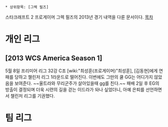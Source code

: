  * 상위항목: [그렉 필즈]
스타크래프트 2 프로게이머 그렉 필즈의 2013년 경기 내역을 다룬 문서이다.
[[목차]]
= 개인 리그 =
== [2013 WCS America Season 1] ==
5월 8일 프리미어 리그 32강 C조 [wiki:"최성훈(프로게이머)"최성훈], [김동현]에게 연패를 당하고 챌린저 리그 1라운드로 떨어진다. 이번에도 그만의 쿨 GG는 어디가지 않았음을 보여준다. ~~울트라와 무리군주가 살아있을때 gg를 친다.~~
패배 2일 후 EG의 방출이 결정되며 더욱 시련의 길을 걷는 이드라가 돠나 싶었더니, 아예 은퇴를 선언하면서 챌린저 리그를 기권했다.
= 팀 리그 =

